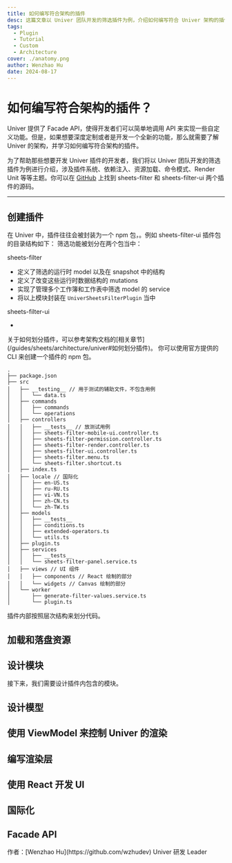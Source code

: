 ```yaml
---
title: 如何编写符合架构的插件
desc: 这篇文章以 Univer 团队开发的筛选插件为例，介绍如何编写符合 Univer 架构的插件，涉及插件系统、依赖注入、资源加载、命令模式、Render Unit 等等主题，适合想要开发 Univer 插件的开发者阅读。
tags:
  - Plugin
  - Tutorial
  - Custom
  - Architecture
cover: ./anatomy.png
author: Wenzhao Hu
date: 2024-08-17
---
```



# 如何编写符合架构的插件？

Univer 提供了 Facade API，使得开发者们可以简单地调用 API 来实现一些自定义功能。但是，如果想要深度定制或者是开发一个全新的功能，那么就需要了解 Univer 的架构，并学习如何编写符合架构的插件。

为了帮助那些想要开发 Univer 插件的开发者，我们将以 Univer 团队开发的筛选插件为例进行介绍，涉及插件系统、依赖注入、资源加载、命令模式、Render Unit 等等主题。你可以在 [GitHub](https://github.com/dream-num/univer/tree/dev/packages) 上找到 sheets-filter 和 sheets-filter-ui 两个插件的源码。

---

## 创建插件

在 Univer 中，插件往往会被封装为一个 npm 包，。例如 sheets-filter-ui 插件包的目录结构如下：
筛选功能被划分在两个包当中：

sheets-filter 

* 定义了筛选的运行时 model 以及在 snapshot 中的结构
* 定义了改变这些运行时数据结构的 mutations
* 实现了管理多个工作簿和工作表中筛选 model 的 service
* 将以上模块封装在 `UniverSheetsFilterPlugin` 当中

sheets-filter-ui

* 

<Callout type="info" emoji="💡">
  关于如何划分插件，可以参考架构文档的[相关章节](/guides/sheets/architecture/univer#如何划分插件)。
</Callout>

<Callout>
  你可以使用官方提供的 CLI 来创建一个插件的 npm 包。
</Callout>


```plaintext
.
├── package.json
├── src
│   ├── __testing__ // 用于测试的辅助文件，不包含用例
│   │   └── data.ts
│   ├── commands
│   │   ├── commands
│   │   └── operations
│   ├── controllers
│   │   ├── __tests__ // 放测试用例
│   │   ├── sheets-filter-mobile-ui.controller.ts
│   │   ├── sheets-filter-permission.controller.ts
│   │   ├── sheets-filter-render.controller.ts
│   │   ├── sheets-filter-ui.controller.ts
│   │   ├── sheets-filter.menu.ts
│   │   └── sheets-filter.shortcut.ts
│   ├── index.ts
│   ├── locale // 国际化
│   │   ├── en-US.ts
│   │   ├── ru-RU.ts
│   │   ├── vi-VN.ts
│   │   ├── zh-CN.ts
│   │   └── zh-TW.ts
│   ├── models
│   │   ├── __tests__
│   │   ├── conditions.ts
│   │   ├── extended-operators.ts
│   │   └── utils.ts
│   ├── plugin.ts
│   ├── services
│   │   ├── __tests__
│   │   └── sheets-filter-panel.service.ts
│   ├── views // UI 组件
│   │   ├── components // React 绘制的部分
│   │   └── widgets // Canvas 绘制的部分
│   └── worker
│       ├── generate-filter-values.service.ts
│       └── plugin.ts
```

插件内部按照层次结构来划分代码。

## 加载和落盘资源



## 设计模块

接下来，我们需要设计插件内包含的模块。

## 设计模型


## 使用 ViewModel 来控制 Univer 的渲染

## 编写渲染层

## 使用 React 开发 UI

## 国际化

## Facade API

<p className="text-gray-500 text-sm mt-8">作者：[Wenzhao Hu](https://github.com/wzhudev) Univer 研发 Leader</p>
